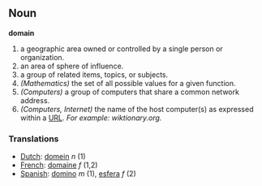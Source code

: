 == Noun  ==
'''domain'''

# a geographic area owned or controlled by a single person or organization.
# an area of sphere of influence.
# a group of related items, topics, or subjects.
# ''(Mathematics)'' the set of all possible values for a given function.
# ''(Computers)'' a group of computers that share a common network address.
# ''(Computers, Internet)'' the name of the host computer(s) as expressed within a [[URL]]. ''For example: wiktionary.org.''
=== Translations ===
*[[Dutch]]: [[domein]] ''n'' (1)
*[[French]]: [[domaine]] ''f'' (1,2)
*[[Spanish]]: [[domino]] ''m'' (1), [[esfera]] ''f'' (2)